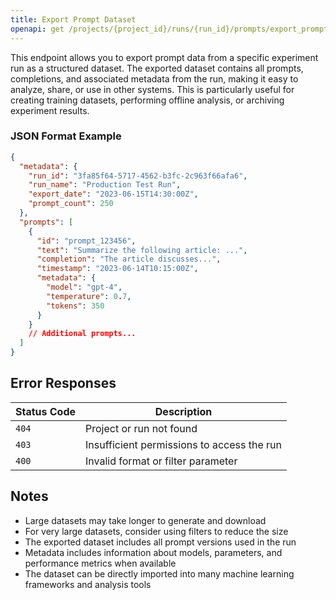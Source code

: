 ```yaml
---
title: Export Prompt Dataset
openapi: get /projects/{project_id}/runs/{run_id}/prompts/export_prompt_dataset
---
```


This endpoint allows you to export prompt data from a specific experiment run as a structured dataset. The exported dataset contains all prompts, completions, and associated metadata from the run, making it easy to analyze, share, or use in other systems. This is particularly useful for creating training datasets, performing offline analysis, or archiving experiment results.

### JSON Format Example

```json
{
  "metadata": {
    "run_id": "3fa85f64-5717-4562-b3fc-2c963f66afa6",
    "run_name": "Production Test Run",
    "export_date": "2023-06-15T14:30:00Z",
    "prompt_count": 250
  },
  "prompts": [
    {
      "id": "prompt_123456",
      "text": "Summarize the following article: ...",
      "completion": "The article discusses...",
      "timestamp": "2023-06-14T10:15:00Z",
      "metadata": {
        "model": "gpt-4",
        "temperature": 0.7,
        "tokens": 350
      }
    }
    // Additional prompts...
  ]
}
```

## Error Responses

| Status Code | Description                                |
| ----------- | ------------------------------------------ |
| `404`       | Project or run not found                   |
| `403`       | Insufficient permissions to access the run |
| `400`       | Invalid format or filter parameter         |

## Notes

- Large datasets may take longer to generate and download
- For very large datasets, consider using filters to reduce the size
- The exported dataset includes all prompt versions used in the run
- Metadata includes information about models, parameters, and performance metrics when available
- The dataset can be directly imported into many machine learning frameworks and analysis tools
